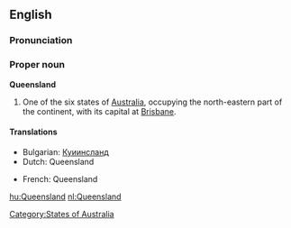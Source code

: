 ==English==
===Pronunciation===
{{a|AusE}} {{IPA|ˈkwɪːnzˌlæːnd}}

===Proper noun===
'''Queensland'''
# One of the six states of [[Australia]], occupying the north-eastern part of the continent, with its capital at [[Brisbane]].
[[Category:States of Australia]]

====Translations====
{{top}}
*Bulgarian: [[Куиинсланд]]
*Dutch: Queensland
{{mid}}
*French: Queensland
{{bottom}}

[[hu:Queensland]]
[[nl:Queensland]]